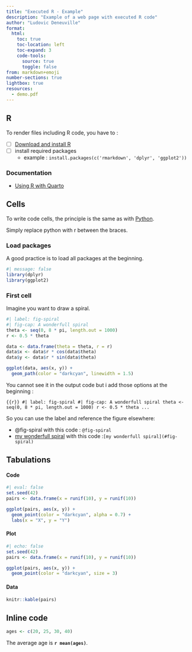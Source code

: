 ```yaml
---
title: "Executed R - Example"
description: "Example of a web page with executed R code"
author: "Ludovic Deneuville"
format:
  html:
    toc: true
    toc-location: left
    toc-expand: 3 
    code-tools:
      source: true
      toggle: false
from: markdown+emoji
number-sections: true
lightbox: true
resources:
  - demo.pdf
---
```



## R

To render files including R code, you have to :

- [ ] [Download and install R](https://cloud.r-project.org/){target="_blank"}
- [ ] install required packages
  - example : `install.packages(c('rmarkdown', 'dplyr', 'ggplot2'))`

### Documentation

- [Using R with Quarto](https://quarto.org/docs/computations/r.html){target="_blank"}



## Cells

To write code cells, the principle is the same as with [Python](python.qmd#cells).

Simply replace python with r between the braces.

### Load packages

A good practice is to load all packages at the beginning.

```r
#| message: false
library(dplyr)
library(ggplot2)
```


### First cell

Imagine you want to draw a spiral.

```r
#| label: fig-spiral
#| fig-cap: A wonderfull spiral
theta <- seq(0, 8 * pi, length.out = 1000)
r <- 0.5 * theta

data <- data.frame(theta = theta, r = r)
data$x <- data$r * cos(data$theta)
data$y <- data$r * sin(data$theta)

ggplot(data, aes(x, y)) +
  geom_path(color = "darkcyan", linewidth = 1.5)
```

You cannot see it in the output code but i add those options at the beginning :

```{{r}}
#| label: fig-spiral
#| fig-cap: A wonderfull spiral
theta <- seq(0, 8 * pi, length.out = 1000)
r <- 0.5 * theta
...
```

So you can use the label and reference the figure elsewhere:

- @fig-spiral with this code : `@fig-spiral`
- [my wonderfull spiral](#fig-spiral) with this code :`[my wonderfull spiral](#fig-spiral)`



## Tabulations

::: {.panel-tabset .nav-pills}

#### Code

```r
#| eval: false
set.seed(42)
pairs <- data.frame(x = runif(10), y = runif(10))

ggplot(pairs, aes(x, y)) +
  geom_point(color = "darkcyan", alpha = 0.7) +
  labs(x = "X", y = "Y")
```
  
#### Plot

```r
#| echo: false
set.seed(42)
pairs <- data.frame(x = runif(10), y = runif(10))

ggplot(pairs, aes(x, y)) +
  geom_point(color = "darkcyan", size = 3)
```


#### Data

```r
knitr::kable(pairs)
```
:::




## Inline code

```r
ages <- c(20, 25, 30, 40)
```

The average age is **`r mean(ages)`**.